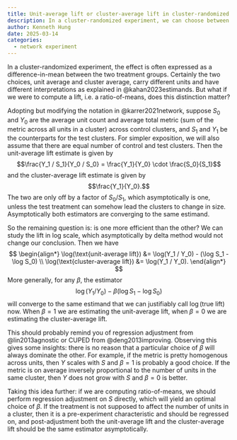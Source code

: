```yaml
---
title: Unit-average lift or cluster-average lift in cluster-randomized experiments
description: In a cluster-randomized experiment, we can choose between computing a unit average or cluster average. The two averages certainly bare different units, but which one should we use if we are reporting on relative terms?
author: Kenneth Hung
date: 2025-03-14
categories:
  - network experiment
---
```


In a cluster-randomized experiment, the effect is often expressed as a difference-in-mean between the two treatment groups. Certainly the two choices, unit average and cluster average, carry different units and have different interpretations as explained in @kahan2023estimands. But what if we were to compute a lift, i.e. a ratio-of-means, does this distinction matter?

Adopting but modifying the notation in @karrer2021network, suppose $S_0$ and $Y_0$ are the average unit count and average total metric (sum of the metric across all units in a cluster) across control clusters, and $S_1$ and $Y_1$ be the counterparts for the test clusters. For simpler exposition, we will also assume that there are equal number of control and test clusters. Then the unit-average lift estimate is given by
$$\frac{Y_1 / S_1}{Y_0 / S_0} = \frac{Y_1}{Y_0} \cdot \frac{S_0}{S_1}$$
and the cluster-average lift estimate is given by
$$\frac{Y_1}{Y_0}.$$
The two are only off by a factor of $S_0 / S_1$, which asymptotically is one, unless the test treatment can somehow lead the clusters to change in size. Asymptotically both estimators are converging to the same estimand.

So the remaining question is: is one more efficient than the other? We can study the lift in log scale, which asymptotically by delta method would not change our conclusion. Then we have
$$
\begin{align*}
\log(\text{unit-average lift}) &= \log(Y_1 / Y_0) - (\log S_1 - \log S_0) \\
\log(\text{cluster-average lift}) &= \log(Y_1 / Y_0).
\end{align*}
$$
More generally, for any $\beta$, the estimator
$$\log(Y_1 / Y_0) - \beta (\log S_1 - \log S_0)$$
will converge to the same estimand that we can justifiably call $\log(\text{true lift})$ now. When $\beta = 1$ we are estimating the unit-average lift, when $\beta = 0$ we are estimating the cluster-average lift.

This should probably remind you of regression adjustment from @lin2013agnostic or CUPED from @deng2013improving. Observing this gives some insights: there is no reason that a particular choice of $\beta$ will always dominate the other. For example, if the metric is pretty homogenous across units, then $Y$ scales with $S$ and $\beta = 1$ is probably a good choice. If the metric is on average inversely proportional to the number of units in the same cluster, then $Y$ does not grow with $S$ and $\beta = 0$ is better.

Taking this idea further: if we are computing ratio-of-means, we should perform regression adjustment on $S$ directly, which will yield an optimal choice of $\beta$. If the treatment is not supposed to affect the number of units in a cluster, then it is a pre-experiment characteristic and should be regressed on, and post-adjustment both the unit-average lift and the cluster-average lift should be the same estimator asymptotically.
